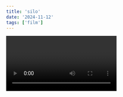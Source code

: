 ```yaml
---
title: 'silo'
date: '2024-11-12'
tags: ['film']
---
```

<Video id='KKZa2NYzMHo'/>
## react css işlemleri

```tsx

 export const game = () => {
  let go
 }

```
<CustomImage src='https://raw.githubusercontent.com/yucelsedat/blogposts/main/images/bryan-hanson-jJnd4kwxJ_A-unsplash.jpg' alt='manzara' />

Hem CSS Module hem de Styled Components'ın kendine özgü avantajları ve dezavantajları bulunmaktadır.

CSS Module'ün avantajları:

- CSS sınıflarının kapsamını sınırlayarak stil çakışmalarını önler.
- Global CSS stilleriyle lokal stillerin çakışmasını engeller.

CSS Module'ün dezavantajları:

- CSS ve JavaScript kodu ayrı dosyalarda olduğu için, bileşenlerin stilini değiştirmek için genellikle iki farklı dosyada çalışmak gerekebilir.
- Dinamik stillendirme çok kolay olmayabilir.

Styled Components'ın avantajları:

- CSS'i JavaScript dosyasının içine yazmayı sağlar. Bu, bileşenlerin daha bakımı kolay ve yeniden kullanılabilir olmasını sağlar.
- Dinamik stillendirmeyi kolaylaştırır.
- Prop'ları kullanarak bileşenlerin stillerini değiştirebilirsiniz.

Styled Components'ın dezavantajları:

- CSS'in JavaScript dosyasına dahil edilmesi bazı geliştiriciler için karışık gelebilir.
- Büyük projelerde, Styled Components'ın yüklemesi biraz daha yavaş olabilir.

Hangi yöntemin kullanılacağı genellikle proje gereksinimlerine ve kişisel tercihlere bağlıdır.